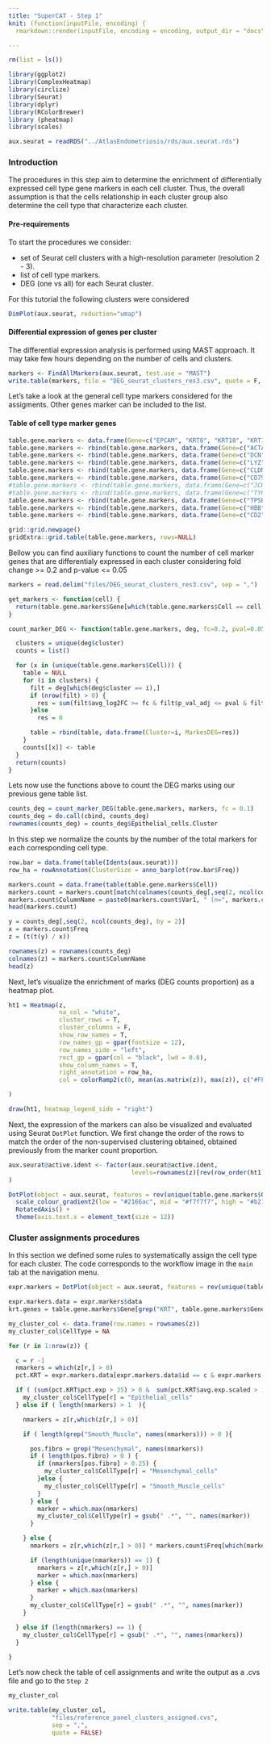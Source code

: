 ```yaml
---
title: "SuperCAT - Step 1"
knit: (function(inputFile, encoding) {
  rmarkdown::render(inputFile, encoding = encoding, output_dir = "docs") })

---
```



```r
rm(list = ls())

library(ggplot2)
library(ComplexHeatmap)
library(circlize)
library(Seurat)
library(dplyr)
library(RColorBrewer)
library (pheatmap)
library(scales)

aux.seurat = readRDS("../AtlasEndometriosis/rds/aux.seurat.rds")

```

### Introduction

The procedures in this step aim to determine the enrichment of differentially expressed cell type gene markers in each cell cluster. Thus, the overall assumption is that the cells relationship in each cluster group also determine the cell type that characterize each cluster.

#### Pre-requirements

To start the procedures we consider:

* set of Seurat cell clusters with a high-resolution parameter (resolution 2 - 3).
* list of cell type markers.
* DEG (one vs all) for each Seurat cluster.

For this tutorial the following clusters were considered

```r
DimPlot(aux.seurat, reduction="umap")
```


#### Differential expression of genes per cluster

The differential expression analysis is performed using MAST approach. It may take few hours depending on the number of cells and clusters.

``` r
markers <- FindAllMarkers(aux.seurat, test.use = "MAST")
write.table(markers, file = "DEG_seurat_clusters_res3.csv", quote = F, sep = ",")
```

Let's take a look at the general cell type markers considered for the assigments. Other genes marker can be included to the list.

#### Table of cell type marker genes

``` r

table.gene.markers <- data.frame(Gene=c("EPCAM", "KRT8", "KRT18", "KRT19", "KRT10", "KRT7", "FOXJ1"), Cell="Epithelial_cells")
table.gene.markers <- rbind(table.gene.markers, data.frame(Gene=c("ACTA2"), Cell="Smooth_Muscle_cells"))
table.gene.markers <- rbind(table.gene.markers, data.frame(Gene=c("DCN", "COL11A2", "FAP", "PDGFRA", "COL11A1", "COL1A1", "PDGFRB"), Cell="Mesenchymal_cells"))
table.gene.markers <- rbind(table.gene.markers, data.frame(Gene=c("LYZ", "CD14", "MME", "C1QA", "CLEC10A"), Cell="Myeloid_cells"))
table.gene.markers <- rbind(table.gene.markers, data.frame(Gene=c("CLDN5", "PECAM1", "CD34", "ESAM"), Cell="Endothelial_cells"))
table.gene.markers <- rbind(table.gene.markers, data.frame(Gene=c("CD79A", "JCHAIN"), Cell="B/Plasma_cells"))
#table.gene.markers <- rbind(table.gene.markers, data.frame(Gene=c("JCHAIN"), Cell="B Cells"))
#table.gene.markers <- rbind(table.gene.markers, data.frame(Gene=c("TYROBP", "FCGR3A"), Cell="Natural Killer"))
table.gene.markers <- rbind(table.gene.markers, data.frame(Gene=c("TPSB2"), Cell="Mast_cells"))
table.gene.markers <- rbind(table.gene.markers, data.frame(Gene=c("HBB", "GYPA"), Cell="Erythrocytes"))
table.gene.markers <- rbind(table.gene.markers, data.frame(Gene=c("CD2", "CD3D", "CD3E", "CD3G", 'CD8A', "CCL5", "PTPRC", "TYROBP", "FCGR3A"), Cell="T/NK Cells"))

grid::grid.newpage()
gridExtra::grid.table(table.gene.markers, rows=NULL)

```

Bellow you can find auxiliary functions to count the number of cell marker genes that are differentialy expressed in each cluster considering fold change >= 0.2 and p-value <= 0.05


``` r

markers = read.delim("files/DEG_seurat_clusters_res3.csv", sep = ",")

get_markers <- function(cell) {
  return(table.gene.markers$Gene[which(table.gene.markers$Cell == cell)])
}

count_marker_DEG <- function(table.gene.markers, deg, fc=0.2, pval=0.05) {

  clusters = unique(deg$cluster)
  counts = list()

  for (x in (unique(table.gene.markers$Cell))) {
    table = NULL
    for (i in clusters) {
      filt = deg[which(deg$cluster == i),]
      if (nrow(filt) > 0) {
        res = sum(filt$avg_log2FC >= fc & filt$p_val_adj <= pval & filt$gene %in% get_markers(cell = x))
      }else
        res = 0

      table = rbind(table, data.frame(Cluster=i, MarkesDEG=res))
    }
    counts[[x]] <- table
  }
  return(counts)
}

```

Lets now use the functions above to count the DEG marks using our previous gene table list.

``` r

counts_deg = count_marker_DEG(table.gene.markers, markers, fc = 0.1)
counts_deg = do.call(cbind, counts_deg)
rownames(counts_deg) = counts_deg$Epithelial_cells.Cluster

```

In this step we normalize the counts by the number of the total markers for each corresponding cell type. 

``` r

row.bar = data.frame(table(Idents(aux.seurat)))
row_ha = rowAnnotation(ClusterSize = anno_barplot(row.bar$Freq))

markers.count = data.frame(table(table.gene.markers$Cell))
markers.count = markers.count[match(colnames(counts_deg[,seq(2, ncol(counts_deg), by = 2)]), paste0(markers.count$Var1, ".MarkesDEG")),]
markers.count$ColumnName = paste0(markers.count$Var1, " (n=", markers.count$Freq, ")")
head(markers.count)

y = counts_deg[,seq(2, ncol(counts_deg), by = 2)]
x = markers.count$Freq
z = (t(t(y) / x))

rownames(z) = rownames(counts_deg)
colnames(z) = markers.count$ColumnName
head(z)

```

Next, let's visualize the enrichment of marks (DEG counts proportion) as a heatmap plot.

``` r

ht1 = Heatmap(z,
              na_col = "white",
              cluster_rows = T,
              cluster_columns = F,
              show_row_names = T,
              row_names_gp = gpar(fontsize = 12),
              row_names_side = "left",
              rect_gp = gpar(col = "black", lwd = 0.6),
              show_column_names = T,
              right_annotation = row_ha,
              col = colorRamp2(c(0, mean(as.matrix(z)), max(z)), c("#FFFFFF" , "#d8b365", "#01665e"))

)

draw(ht1, heatmap_legend_side = "right")
```


Next, the expression of the markers can also be visualized and evaluated using Seurat `DotPlot` function. We first change the order of the rows to match the order of the non-supervised clustering obtained, obtained previously from the marker count proportion.

``` r

aux.seurat@active.ident <- factor(aux.seurat@active.ident,
                                  levels=rownames(z)[rev(row_order(ht1))]
)

DotPlot(object = aux.seurat, features = rev(unique(table.gene.markers$Gene))) +
  scale_colour_gradient2(low = "#2166ac", mid = "#f7f7f7", high = "#b2182b") +
  RotatedAxis() +
  theme(axis.text.x = element_text(size = 12))

```

### Cluster assignments procedures

In this section we defined some rules to systematically assign the cell type for each cluster. The code corresponds to the workflow image in the `main` tab at the navigation menu.

``` r
expr.markers = DotPlot(object = aux.seurat, features = rev(unique(table.gene.markers$Gene)))

expr.markers.data = expr.markers$data
krt.genes = table.gene.markers$Gene[grep("KRT", table.gene.markers$Gene)]

my_cluster_col <- data.frame(row.names = rownames(z))
my_cluster_col$CellType = NA

for (r in 1:nrow(z)) {

  c = r -1
  nmarkers = which(z[r,] > 0)
  pct.KRT = expr.markers.data[expr.markers.data$id == c & expr.markers.data$features.plot %in% krt.genes,]

  if ( (sum(pct.KRT$pct.exp > 35) > 0 &  sum(pct.KRT$avg.exp.scaled > 1) > 0) ) {
    my_cluster_col$CellType[r] = "Epithelial_cells"
  } else if ( length(nmarkers) > 1  ){

    nmarkers = z[r,which(z[r,] > 0)]

    if ( length(grep("Smooth_Muscle", names(nmarkers))) > 0 ){

      pos.fibro = grep("Mesenchymal", names(nmarkers))
      if ( length(pos.fibro) > 0 ) {
        if (nmarkers[pos.fibro] > 0.25) {
          my_cluster_col$CellType[r] = "Mesenchymal_cells"
        }else {
          my_cluster_col$CellType[r] = "Smooth_Muscle_cells"
        }
      } else {
        marker = which.max(nmarkers)
        my_cluster_col$CellType[r] = gsub(" .*", "", names(marker))
      }

    } else {
      nmarkers = z[r,which(z[r,] > 0)] * markers.count$Freq[which(markers.count$ColumnName %in% names(nmarkers))]

      if (length(unique(nmarkers)) == 1) {
        nmarkers = z[r,which(z[r,] > 0)]
        marker = which.max(nmarkers)
      } else {
        marker = which.max(nmarkers)
      }
      my_cluster_col$CellType[r] = gsub(" .*", "", names(marker))
    }

  } else if (length(nmarkers) == 1) {
    my_cluster_col$CellType[r] = gsub(" .*", "", names(nmarkers))
  }

}

```

Let's now check the table of cell assignments and write the output as a .cvs file and go to the `Step 2`

``` r

my_cluster_col

write.table(my_cluster_col, 
            "files/reference_panel_clusters_assigned.cvs", 
            sep = ",",
            quote = FALSE)

```
